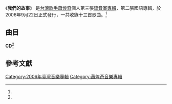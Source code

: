 {{Infobox Album
| Name  = 我們的故事
| Type  = 專輯
| Cover  = 
| Artist  = [[蕭煌奇|蕭煌奇]]
| Released   = 2006年9月22日<ref name="hitFm">[http://www.hitoradio.com/newweb/6221album 蕭煌奇 / 我們的故事 - Hitoradio‧Hit Fm --華人音樂入口指標] hit FM. {{zh-hant}}</ref>
| Recorded  = 2006年<ref name="isrc">[http://isrc.ncl.edu.tw/music_view.aspx?item=7591 蕭煌奇 / 我們的故事 - 國際標準錄音錄影資料代碼查詢系統] ISRC. {{zh-tw}}</ref>
| Genre = [[華語流行音樂|華語流行音樂]]
| Length = 1:00:37<ref name="isrc" />
| Label = [[全方位樂團|全方位樂團]]<ref name="isrc" />
| Producer =
| Last album = [[黑色吉他|黑色吉他]]<br /><small>2004年</small>
| This album = '''我們的故事'''<br /><small>2006年</small>
| Next album = [[真情歌_(蕭煌奇專輯)|真情歌]]<br /><small>2007年</small>
}}
《'''我們的故事'''》 是[[台灣|台灣]][[歌手|歌手]][[蕭煌奇|蕭煌奇]]個人第三張[[錄音室專輯|錄音室專輯]]，第二張國語專輯，於2006年9月22日正式發行，一共收錄十三首歌曲。<ref name="hitFm" />

==曲目==
'''CD'''<ref name="isrc" />
{{Tracklist
| all_music = [[蕭煌奇|蕭煌奇]]

| title1 = 紅色太陽
| music1 = 蕭煌奇
| lyrics1 = 蕭煌奇
| arranger1 = 蕭煌奇<br />[[林美文|林美文]]
| producer1 = 
| longnote1 = 
| length1 = 4:28

| title2 = 鞦韆
| music2 = 蕭煌奇
| lyrics2 = [[賴鈺婷|賴鈺婷]]
| arranger2 = [[陳子杰|陳子杰]]
| producer2 = 
| longnote2 = 
| length2 = 4:13

| title3 = 他的風箏
| music3 = 蕭煌奇
| lyrics3 = 賴鈺婷
| arranger3 = 陳子杰
| producer3 = 
| longnote3 = 
| length3 = 5:18

| title4 = 不滿足
| music4 = 蕭煌奇
| lyrics4 = [[陳樂融|陳樂融]]
| arranger4 = [[李艾璇|李艾璇]]
| producer4 = 
| longnote4 = 
| length4 = 4:43

| title5 = 親愛狗朋友
| music5 = 蕭煌奇
| lyrics5 = 賴鈺婷
| arranger5 = 李艾璇
| producer5 = 
| longnote5 = 
| length5 = 4:30

| title6 = 村裡的姑娘
| music6 = 蕭煌奇
| lyrics6 = [[陳莉莉|陳莉莉]]
| arranger6 = [[蔡朝華|蔡朝華]]
| producer6 = 
| longnote6 = 
| length6 = 4:48

| title7 = 相信我是真的
| music7 = 蕭煌奇
| lyrics7 = 蕭煌奇
| arranger7 = 李艾璇
| producer7 = 
| longnote7 = 
| length7 = 5:16

| title8 = 不要你再為我
| music8 = 蕭煌奇
| lyrics8 = 陳莉莉
| arranger8 = 蔡朝華
| producer8 = 
| longnote8 = 
| length8 = 4:43

| title9 = 三十二封信
| music9 = 蕭煌奇
| lyrics9 = 蕭煌奇
| arranger9 = 李艾璇
| producer9 = 
| longnote9 = 
| length9 = 4:43

| title10 = Yes you will
| music10 = 蕭煌奇
| lyrics10 = 蕭煌奇<br />陳莉莉
| arranger10 = 蕭煌奇<br />林美文
| producer10 = 
| longnote10 = 
| length10 = 3:09

| title11 = 青春
| music11 = 蕭煌奇
| lyrics11 = [[姚若龍|姚若龍]]
| arranger11 = 蔡朝華
| producer11 = 
| longnote11 = 
| length11 = 4:51

| title12 = 逆風飛翔
| music12 = 蕭煌奇
| lyrics12 = 賴鈺婷
| arranger12 = [[倪方萊|倪方萊]]
| producer12 = 
| longnote12 = 
| length12 = 4:39

| title13 = 你是我的眼
| music13 = 蕭煌奇
| lyrics13 = 蕭煌奇
| arranger13 = [[洪筠惠|洪筠惠]]
| producer13 = 
| longnote13 = 
| length13 = 5:16

| total_length = 1:00:37
}}

==參考文獻==
<references/>
{{蕭煌奇}}
[[Category:2006年臺灣音樂專輯|Category:2006年臺灣音樂專輯]]
[[Category:蕭煌奇音樂專輯|Category:蕭煌奇音樂專輯]]